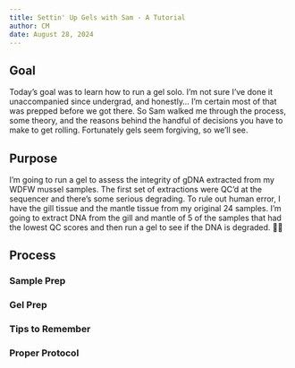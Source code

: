 ```yaml
---
title: Settin' Up Gels with Sam - A Tutorial
author: CM
date: August 28, 2024
---
```


## Goal

Today's goal was to learn how to run a gel solo. I'm not sure I've done it unaccompanied since undergrad, and honestly... I'm certain most of that was prepped before we got there. So Sam walked me through the process, some theory, and the reasons behind the handful of decisions you have to make to get rolling. Fortunately gels seem forgiving, so we'll see.

## Purpose

I'm going to run a gel to assess the integrity of gDNA extracted from my WDFW mussel samples. The first set of extractions were QC'd at the sequencer and there's some serious degrading. To rule out human error, I have the gill tissue and the mantle tissue from my original 24 samples. I'm going to extract DNA from the gill and mantle of 5 of the samples that had the lowest QC scores and then run a gel to see if the DNA is degraded. 🤞🏽

## Process 

### Sample Prep 

### Gel Prep 

### Tips to Remember 

### Proper Protocol
